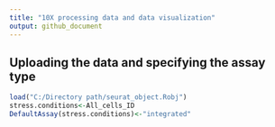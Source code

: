 ```yaml
---
title: "10X processing data and data visualization"
output: github_document
---
```


## Uploading the data and specifying the assay type


```r
load("C:/Directory path/seurat_object.Robj")
stress.conditions<-All_cells_ID
DefaultAssay(stress.conditions)<-"integrated"
```
